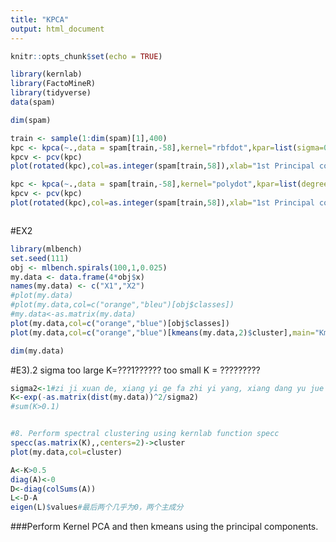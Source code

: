 ```yaml
---
title: "KPCA"
output: html_document
---
```


```r
knitr::opts_chunk$set(echo = TRUE)
```

```r
library(kernlab)
library(FactoMineR)
library(tidyverse)
data(spam)
```

```r
dim(spam)
```

```r
train <- sample(1:dim(spam)[1],400)
kpc <- kpca(~.,data = spam[train,-58],kernel="rbfdot",kpar=list(sigma=0.001),features=2)
kpcv <- pcv(kpc)
plot(rotated(kpc),col=as.integer(spam[train,58]),xlab="1st Principal comp.", ylab="2nd Principal Comp.")

kpc <- kpca(~.,data = spam[train,-58],kernel="polydot",kpar=list(degree=2),features=2)
kpcv <- pcv(kpc)
plot(rotated(kpc),col=as.integer(spam[train,58]),xlab="1st Principal comp.", ylab="2nd Principal Comp.")
```

```r

```
#EX2
```r
library(mlbench)
set.seed(111)
obj <- mlbench.spirals(100,1,0.025)
my.data <- data.frame(4*obj$x)
names(my.data) <- c("X1","X2")
#plot(my.data)
#plot(my.data,col=c("orange","bleu")[obj$classes])
#my.data<-as.matrix(my.data)
plot(my.data,col=c("orange","blue")[obj$classes])
plot(my.data,col=c("orange","blue")[kmeans(my.data,2)$cluster],main="Kmeans")

```

```r
dim(my.data)
```
#E3).2
sigma too large K=???1??????
too small K = ?????????
```r
sigma2<-1#zi ji xuan de, xiang yi ge fa zhi yi yang, xiang dang yu jue ding liang dian zhi jian de ju li
K<-exp(-as.matrix(dist(my.data))^2/sigma2)
#sum(K>0.1)


#8. Perform spectral clustering using kernlab function specc
specc(as.matrix(K),,centers=2)->cluster
plot(my.data,col=cluster)
```

```r
A<-K>0.5
diag(A)<-0
D<-diag(colSums(A))
L<-D-A
eigen(L)$values#最后两个几乎为0，两个主成分

```
###Perform Kernel PCA and then kmeans using the principal components.
```r

```

```r

```

```r

```
